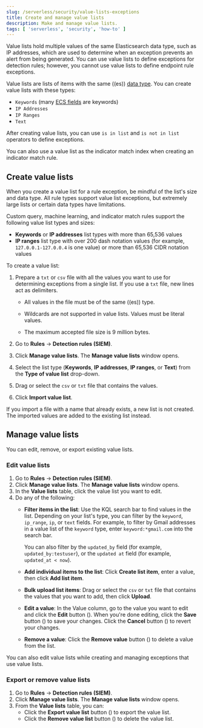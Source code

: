 ```yaml
---
slug: /serverless/security/value-lists-exceptions
title: Create and manage value lists
description: Make and manage value lists. 
tags: [ 'serverless', 'security', 'how-to' ]
---
```


<div id="value-lists-exceptions"></div>

Value lists hold multiple values of the same Elasticsearch data type, such as IP addresses, which are used to determine when an exception prevents an alert from being generated. You can use value lists to define exceptions for detection rules; however, you cannot use value lists to define endpoint rule exceptions. 

Value lists are lists of items with the same ((es)) [data type](((ref))/mapping-types.html). You can create value lists with these types:

* `Keywords` (many [ECS fields](((ecs-ref))/ecs-field-reference.html) are keywords)
* `IP Addresses`
* `IP Ranges`
* `Text`

After creating value lists, you can use `is in list` and `is not in list` operators to <DocLink slug="/serverless/security/add-exceptions">define exceptions</DocLink>.

<DocCallOut title="Tip">
You can also use a value list as the <DocLink slug="/serverless/security/rules-create" section="use-value-lists-with-indicator-match-rules">indicator match index</DocLink> when creating an indicator match rule.
</DocCallOut>

<div id="create-value-lists"></div>

## Create value lists

When you create a value list for a rule exception, be mindful of the list's size and data type. All rule types support value list exceptions, but extremely large lists or certain data types have limitations. 

Custom query, machine learning, and indicator match rules support the following value list types and sizes:
* **Keywords** or **IP addresses** list types with more than 65,536 values
* **IP ranges** list type with over 200 dash notation values (for example, `127.0.0.1-127.0.0.4` is one value) or more than 65,536 CIDR notation values

To create a value list:

1. Prepare a `txt` or `csv` file with all the values you want to use for
    determining exceptions from a single list. If you use a `txt` file, new lines
    act as delimiters.

    <DocCallOut title="Important" color="warning">

    * All values in the file must be of the same ((es)) type.

    * Wildcards are not supported in value lists. Values must be literal values.

    * The maximum accepted file size is 9 million bytes.

    </DocCallOut>

1. Go to **Rules** → **Detection rules (SIEM)**.
1. Click **Manage value lists**. The **Manage value lists** window opens.

    <DocImage size="xl" url="../images/value-lists-exceptions/-detections-upload-lists-ui.png" alt="Manage value lists flyout" />

1. Select the list type (**Keywords**, **IP addresses**, **IP ranges**, or **Text**) from the **Type of value list** drop-down.
1. Drag or select the `csv` or `txt` file that contains the values.
1. Click **Import value list**.

<DocCallOut title="Note">
If you import a file with a name that already exists, a new list is not created. The imported values are added to the existing list instead.
</DocCallOut>

<div id="manage-value-lists"></div>

## Manage value lists

You can edit, remove, or export existing value lists. 

<div id="edit-value-lists"></div>

### Edit value lists 

1. Go to **Rules** → **Detection rules (SIEM)**.
1. Click **Manage value lists**. The **Manage value lists** window opens. 
1. In the **Value lists** table, click the value list you want to edit.
1. Do any of the following:
    * **Filter items in the list**: Use the KQL search bar to find values in the list. Depending on your list's type, you can filter by the `keyword`, `ip_range`, `ip`, or `text` fields. For example, to filter by Gmail addresses in a value list of the `keyword` type, enter `keyword:*gmail.com` into the search bar. 
    
       You can also filter by the `updated_by` field (for example, `updated_by:testuser`), or the `updated at` field (for example, `updated_at < now`).
    * **Add individual items to the list**: Click **Create list item**, enter a value, then click **Add list item**.
    * **Bulk upload list items**: Drag or select the `csv` or `txt` file that contains the values that you want to add, then click **Upload**.
    * **Edit a value**: In the Value column, go to the value you want to edit and click the **Edit** button (<DocIcon type="pencil" title="Edit" />). When you're done editing, click the **Save** button (<DocIcon type="check" title="Save" />) to save your changes. Click the **Cancel** button (<DocIcon type="cross" title="Edit" />) to revert your changes. 
    * **Remove a value**: Click the **Remove value** button (<DocIcon type="trash" title="Remove value list" />) to delete a value from the list.

      <DocImage size="xl" url="../images/value-lists-exceptions/-detections-edit-value-lists.png" alt="Manage items in a value list" />

<DocCallOut title="Tip">
You can also edit value lists while creating and managing exceptions that use value lists. 
</DocCallOut>

<div id="export-remove-value-lists"></div> 

### Export or remove value lists 

1. Go to **Rules** → **Detection rules (SIEM)**.
1. Click **Manage value lists**. The **Manage value lists** window opens.
1. From the **Value lists** table, you can:
    * Click the **Export value list** button (<DocIcon type="exportAction" title="Export value list" />) to export the value list. 
    * Click the **Remove value list** button (<DocIcon type="trash" title="Remove value list" />) to delete the value list.

<DocImage size="xl" url="../images/value-lists-exceptions/-detections-manage-value-list.png" alt="Import value list flyout with action buttons highlighted" />